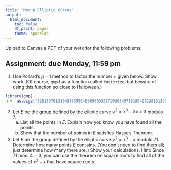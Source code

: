 ```yaml
---
title: "Mod p Elliptic Curves"
output:
  html_document:
    toc: false
    df_print: paged
    theme: spacelab
---
```


Upload to Canvas a PDF of your work for the following problems. 

## Assignment: due Monday, 11:59 pm

1. Use Pollard's $p-1$ method to factor the number `n` given below. Show work. (Of course, `gmp` has a function called `factorize`, but beware of using this function so close to Halloween.)

```r
library(gmp)
n <- as.bigz("32815976131045173956403096853277193054971618642813813139023877173")
```

2. Let $E$ be the group defined by the elliptic curve $y^2 = x^3 -3x + 3$ modulo 7.
    a. List all the points in $E$. Explain how you know you have found all the points.
    b. Show that the number of points in $E$ satisfies Hasse's Theorem.

3. Let $E$ be the group defined by the elliptic curve $y^2 = x^3 - x$ modulo 71. Determine how many points $E$ contains. (You don't need to find them all; just determine how many there are.) Show your calculations. Hint: Since $71 \bmod 4 = 3$, you can use the theorem on square roots to find all of the values of $x^3-x$ that have square roots.
